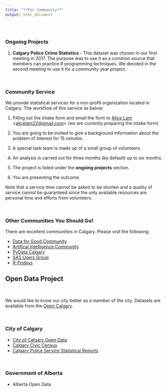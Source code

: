 ```yaml
---
title: "**For Community**"
output: html_document
---
```


<br>

### **Ongoing Projects**

1. **Calgary Police Crime Statistics** - This dataset was chosen in our first meeting in 2017.  The purpose was to use it as a common source that members can practice R programming techniques.  We decided in the second meeting to use it for a community year project.  


<br>


### **Community Service**

We provide statistical services for a non-profit organization located in Calgary.  The workflow of this service as below:

1. Filling out the intake form and email the form to [Alice Lam](https://www.linkedin.com/in/alice-lam-71796238/){target="_blank"} <<alicelam22@gmail.com>> (we are currently preparing the intake form)

2. You are going to be invited to give a background information about the problem of interest for 15 minutes. 

3. A special task team is made up of a small group of volunteers. 

4. An analysis is carried out for three months (by default) up to six months. 

5. The project is listed under the **ongoing projects** section.

6. You are presenting the outcome.  

Note that a service time cannot be asked to be shorten and a quality of service cannot be guaranteed since the only available resources are personal time and efforts from volunteers. 
    

<br>

### **Other Communities You Should Go!**   

There are excellent communities in Calgary.  Please visit the following: 

* [Data for Good Community](https://www.meetup.com/Data-for-Good-Calgary){target="_blank"}
* [Artifical Intelligence Community](https://www.meetup.com/meetup-group-wmHrkGoA){target="_blank"}
* [PyData Calgary](https://www.meetup.com/PyData-Calgary){target="_blank"}
* [SAS Users Group](https://www.sas.com/en_ca/user-groups/csug.html){target="_blank"}
* [R-Fridays](https://github.com/montoyah/R-Fridays){target="_blank"}





## Open Data Project 
<br>

We would like to know our city better as a member of the city.   Datasets are available from the [Open Calgary](https://data.calgary.ca/){target="_blank"}.  

<br>



### City of Calgary 

* [City of Calgary Open Data](https://data.calgary.ca/){target="_blank"}
* [Calgary Civic Census](http://www.calgary.ca/CA/city-clerks/Pages/Election-and-information-services/Civic-Census/CensusResults.aspx){target="_blank"}
* [Calgary Police Service Statistical Reports](http://www.calgary.ca/cps/Pages/Statistics/Calgary-Police-statistical-reports.aspx){target="_blank"}

<br>


### Government of Alberta 

* Alberta Open Data



